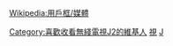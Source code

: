 {{userbox
|id=J2
|id-c=#f09600
|id-fc=white
|id-s=13
|info-c=#E6E6FA
|info-fc=black
|info-s=9
|info=這個用戶喜歡收看[[香港]][[無綫電視]][[J2]]。
}}
<includeonly>[[Category:喜歡收看無綫電視J2的維基人]]</includeonly><noinclude>
[[Category:媒體用戶框模板|視]]
</noinclude><noinclude>{{Clear}}
[[Wikipedia:用戶框/媒體]]
[[Category:電視廣播有限公司用戶框|J]]</noinclude>